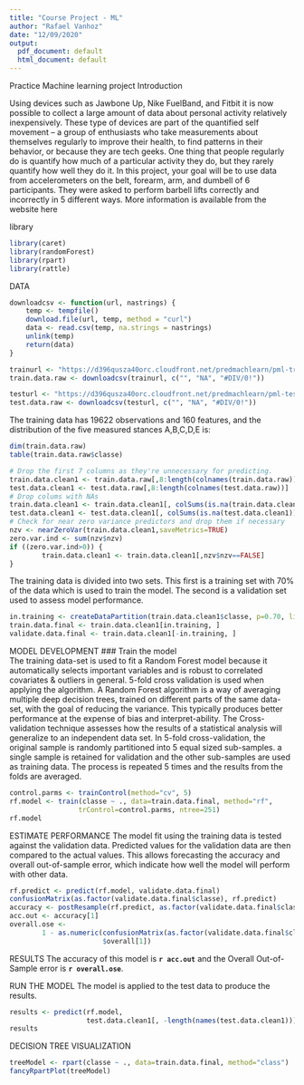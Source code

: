 ---
title: "Course Project - ML"
author: "Rafael Vanhoz"
date: "12/09/2020"
output:
  pdf_document: default
  html_document: default
---

Practice Machine learning project
Introduction

Using devices such as Jawbone Up, Nike FuelBand, and Fitbit it is now possible to collect a large amount of data about personal activity relatively inexpensively. These type of devices are part of the quantified self movement – a group of enthusiasts who take measurements about themselves regularly to improve their health, to find patterns in their behavior, or because they are tech geeks. One thing that people regularly do is quantify how much of a particular activity they do, but they rarely quantify how well they do it. In this project, your goal will be to use data from accelerometers on the belt, forearm, arm, and dumbell of 6 participants. They were asked to perform barbell lifts correctly and incorrectly in 5 different ways. More information is available from the website here

library

```{r}
library(caret)
library(randomForest)
library(rpart)
library(rattle)
```

DATA

```{r}
downloadcsv <- function(url, nastrings) {
    temp <- tempfile()
    download.file(url, temp, method = "curl")
    data <- read.csv(temp, na.strings = nastrings)
    unlink(temp)
    return(data)
}

trainurl <- "https://d396qusza40orc.cloudfront.net/predmachlearn/pml-training.csv"
train.data.raw <- downloadcsv(trainurl, c("", "NA", "#DIV/0!"))

testurl <- "https://d396qusza40orc.cloudfront.net/predmachlearn/pml-testing.csv"
test.data.raw <- downloadcsv(testurl, c("", "NA", "#DIV/0!"))
```

The training data has 19622 observations and 160 features, and the distribution of the five measured stances A,B,C,D,E is:

```{r}
dim(train.data.raw)
table(train.data.raw$classe)
```


```{r}
# Drop the first 7 columns as they're unnecessary for predicting.
train.data.clean1 <- train.data.raw[,8:length(colnames(train.data.raw))]
test.data.clean1 <- test.data.raw[,8:length(colnames(test.data.raw))]
# Drop colums with NAs
train.data.clean1 <- train.data.clean1[, colSums(is.na(train.data.clean1)) == 0] 
test.data.clean1 <- test.data.clean1[, colSums(is.na(test.data.clean1)) == 0] 
# Check for near zero variance predictors and drop them if necessary
nzv <- nearZeroVar(train.data.clean1,saveMetrics=TRUE)
zero.var.ind <- sum(nzv$nzv)
if ((zero.var.ind>0)) {
        train.data.clean1 <- train.data.clean1[,nzv$nzv==FALSE]
}
```


The training data is divided into two sets.  This first is a training set with 70% of the data which is used to train the model.  The second is a validation 
set used to assess model performance.  

```{r}
in.training <- createDataPartition(train.data.clean1$classe, p=0.70, list=F)
train.data.final <- train.data.clean1[in.training, ]
validate.data.final <- train.data.clean1[-in.training, ]
```

MODEL DEVELOPMENT
### Train the model  
The training data-set is used to fit a Random Forest model because it 
automatically selects important variables and is robust to correlated 
covariates & outliers in general. 5-fold cross validation is used when 
applying the algorithm. A Random Forest algorithm is a way of averaging 
multiple deep decision trees, trained on different parts of the same data-set,
with the goal of reducing the variance. This typically produces better 
performance at the expense of bias and interpret-ability. The Cross-validation 
technique assesses how the results of a statistical analysis will generalize 
to an independent data set. In 5-fold cross-validation, the original sample 
is randomly partitioned into 5 equal sized sub-samples. a single sample 
is retained for validation and the other sub-samples are used as training 
data. The process is repeated 5 times and the results from the folds are 
averaged.

```{r cache=TRUE}
control.parms <- trainControl(method="cv", 5)
rf.model <- train(classe ~ ., data=train.data.final, method="rf",
                 trControl=control.parms, ntree=251)
rf.model
```

ESTIMATE PERFORMANCE 
The model fit using the training data is tested against the validation data.
Predicted values for the validation data are then compared to the actual 
values. This allows forecasting the accuracy and overall out-of-sample error,
which indicate how well the model will perform with other data.  


```{r}
rf.predict <- predict(rf.model, validate.data.final)
confusionMatrix(as.factor(validate.data.final$classe), rf.predict)
accuracy <- postResample(rf.predict, as.factor(validate.data.final$classe))
acc.out <- accuracy[1]
overall.ose <- 
        1 - as.numeric(confusionMatrix(as.factor(validate.data.final$classe), rf.predict)
                       $overall[1])
```


RESULTS
The accuracy of this model is **`r acc.out`** and the Overall Out-of-Sample 
error is **`r overall.ose`**.

RUN THE MODEL
The model is applied to the test data to produce the results.

```{r}
results <- predict(rf.model, 
                   test.data.clean1[, -length(names(test.data.clean1))])
results
```

DECISION TREE VISUALIZATION

```{r warning=FALSE}
treeModel <- rpart(classe ~ ., data=train.data.final, method="class")
fancyRpartPlot(treeModel)
```
